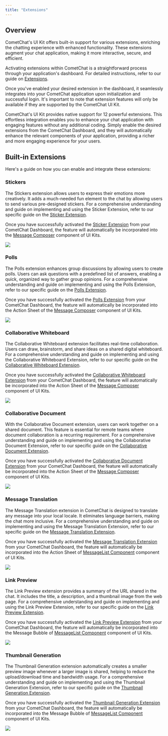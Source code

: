 ```yaml
---
title: "Extensions"
---
```




## Overview

CometChat's UI Kit offers built-in support for various extensions, enriching the chatting experience with enhanced functionality. These extensions augment your chat application, making it more interactive, secure, and efficient.

Activating extensions within CometChat is a straightforward process through your application's dashboard. For detailed instructions, refer to our guide on [Extensions](/fundamentals/extensions-overview).

Once you've enabled your desired extension in the dashboard, it seamlessly integrates into your CometChat application upon initialization and successful login. It's important to note that extension features will only be available if they are supported by the CometChat UI Kit.

CometChat's UI Kit provides native support for 12 powerful extensions. This effortless integration enables you to enhance your chat application with engaging features without any additional coding. Simply enable the desired extensions from the CometChat Dashboard, and they will automatically enhance the relevant components of your application, providing a richer and more engaging experience for your users.

## Built-in Extensions

Here's a guide on how you can enable and integrate these extensions:

### Stickers

The Stickers extension allows users to express their emotions more creatively. It adds a much-needed fun element to the chat by allowing users to send various pre-designed stickers. For a comprehensive understanding and guide on implementing and using the Sticker Extension, refer to our specific guide on the [Sticker Extension](/fundamentals/stickers).

Once you have successfully activated the [Sticker Extension](/fundamentals/stickers) from your CometChat Dashboard, the feature will automatically be incorporated into the [Message Composer](/ui-kit/react/v5/message-composer) component of UI Kits.

<Frame>
  <img src="/images/f3262629-extension_sticker_web_screens-6e10335c8a82dea2b11cc875c44b606e.png" />
</Frame>

### Polls

The Polls extension enhances group discussions by allowing users to create polls. Users can ask questions with a predefined list of answers, enabling a quick, organized way to gather group opinions. For a comprehensive understanding and guide on implementing and using the Polls Extension, refer to our specific guide on the [Polls Extension](/fundamentals/polls).

Once you have successfully activated the [Polls Extension](/fundamentals/polls) from your CometChat Dashboard, the feature will automatically be incorporated into the Action Sheet of the [Message Composer](/ui-kit/react/v5/message-composer) component of UI Kits.

<Frame>
  <img src="/images/cc12b78b-extension_poll_web_screens-d48dc40c1a77ad81b6382607d7721b19.png" />
</Frame>

### Collaborative Whiteboard

The Collaborative Whiteboard extension facilitates real-time collaboration. Users can draw, brainstorm, and share ideas on a shared digital whiteboard. For a comprehensive understanding and guide on implementing and using the Collaborative Whiteboard Extension, refer to our specific guide on the [Collaborative Whiteboard Extension](/fundamentals/collaborative-whiteboard).

Once you have successfully activated the [Collaborative Whiteboard Extension](/fundamentals/collaborative-whiteboard) from your CometChat Dashboard, the feature will automatically be incorporated into the Action Sheet of the [Message Composer](/ui-kit/react/v5/message-composer) component of UI Kits.

<Frame>
  <img src="/images/6baee6d6-extension_whiteboard_web_screens-5ab03b904a0a2f6550d86c701c5fcda2.png" />
</Frame>

### Collaborative Document

With the Collaborative Document extension, users can work together on a shared document. This feature is essential for remote teams where document collaboration is a recurring requirement. For a comprehensive understanding and guide on implementing and using the Collaborative Document Extension, refer to our specific guide on the [Collaborative Document Extension](/fundamentals/collaborative-document).

Once you have successfully activated the [Collaborative Document Extension](/fundamentals/collaborative-document) from your CometChat Dashboard, the feature will automatically be incorporated into the Action Sheet of the [Message Composer](/ui-kit/react/v5/message-composer) component of UI Kits.

<Frame>
  <img src="/images/ed4f9ead-extension_collaborative_document_web_screens-b636764a036d286a66cf81bf43cadf19.png" />
</Frame>

### Message Translation

The Message Translation extension in CometChat is designed to translate any message into your local locale. It eliminates language barriers, making the chat more inclusive. For a comprehensive understanding and guide on implementing and using the Message Translation Extension, refer to our specific guide on the [Message Translation Extension](/fundamentals/message-translation).

Once you have successfully activated the [Message Translation Extension](/fundamentals/message-translation) from your CometChat Dashboard, the feature will automatically be incorporated into the Action Sheet of [MessageList Component](/ui-kit/react/v5/message-list) component of UI Kits.

<Frame>
  <img src="/images/0baa8eed-extension_message_translation_web_screens-4e96a6b7bc989197532d49ca83f77977.png" />
</Frame>

### Link Preview

The Link Preview extension provides a summary of the URL shared in the chat. It includes the title, a description, and a thumbnail image from the web page. For a comprehensive understanding and guide on implementing and using the Link Preview Extension, refer to our specific guide on the [Link Preview Extension](/fundamentals/link-preview).

Once you have successfully activated the [Link Preview Extension](/fundamentals/link-preview) from your CometChat Dashboard, the feature will automatically be incorporated into the Message Bubble of [MessageList Component](/ui-kit/react/v5/message-list) component of UI Kits.

<Frame>
  <img src="/images/0219d225-extension_link_preview_web_screens-3c9e0774d6a45316df0ee48ee2338c2d.png" />
</Frame>

### Thumbnail Generation

The Thumbnail Generation extension automatically creates a smaller preview image whenever a larger image is shared, helping to reduce the upload/download time and bandwidth usage. For a comprehensive understanding and guide on implementing and using the Thumbnail Generation Extension, refer to our specific guide on the [Thumbnail Generation Extension](/fundamentals/thumbnail-generation).

Once you have successfully activated the [Thumbnail Generation Extension](/fundamentals/thumbnail-generation) from your CometChat Dashboard, the feature will automatically be incorporated into the Message Bubble of [MessageList Component](/ui-kit/react/v5/message-list) component of UI Kits.

<Frame>
  <img src="/images/382b5743-extension_thumbnail_generation_web_screens-b660bc307ecd540c0a7301e65ca0af5b.png" />
</Frame>
